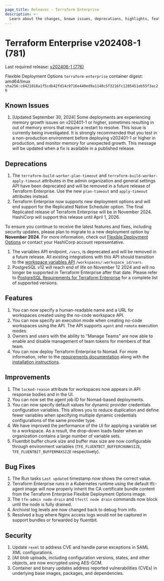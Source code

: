 ```yaml
---
page_title: Releases - Terraform Enterprise
description: >-
  Learn about the changes, known issues, deprecations, highlights, features, improvements, bug fixes, and security fixes for the v202408-1 (781) release.
---
```


# Terraform Enterprise v202408-1 (781)

Last required release: [v202406-1 (776)](/terraform/enterprise/releases/2024/v202406-1)

Flexible Deployment Options `terraform-enterprise` container digest: amd64/linux `sha256:c8421018a1f5cdb42fd14c9716e440ed9a1148c5f3216fc1285451eb55f3ac26`

## Known Issues
1. [Updated September 30, 2024] Some deployments are experiencing memory growth issues on v202401-1 or higher, sometimes resulting in out of memory errors that require a restart to resolve. This issue is currently being investigated. It is strongly recommended that you test in a non-production environment before deploying v202401-1 or higher in production, and monitor memory for unexpected growth. This message will be updated when a fix is available in a published release.

## Deprecations

1. The `terraform-build-worker-plan-timeout` and `terraform-build-worker-apply-timeout` attributes in the admin organization and general settings API have been deprecated and will be removed in a future release of Terraform Enterprise. Use the new `plan-timeout` and `apply-timeout` attributes instead.
1. Terraform Enterprise now supports new deployment options and will end support for the Replicated Native Scheduler option. The final Replicated release of Terraform Enterprise will be in November 2024. HashiCorp will support this release until April 1, 2026.

  To ensure you continue to receive the latest features and fixes, including security updates, please plan to migrate to a new deployment option by **November 2024**. For more information, check out [Flexible Deployment Options](/terraform/enterprise/flexible-deployments/) or contact your HashiCorp account representative.
1. The variables API endpoint, `/vars`, is deprecated and will be removed in a future release. All existing integrations with this API should transition to the [workspace variables API](/terraform/cloud-docs/api-docs/workspace-variables) `/workspaces/:workspace_id/vars`.
1. PostgreSQL v12 will reach end of life on November 12 2024 and will no longer be supported in Terraform Enterprise after that date. Please refer to [PostgreSQL Requirements for Terraform Enterprise](/terraform/enterprise/flexible-deployments/install/requirements/data-storage/postgres-requirements) for a complete list of supported versions.

## Features
1. You can now specify a human-readable name and a URL for workspaces created using the no-code workspace API.
2. You can now specify an execution mode when creating no-code workspaces using the API. The API supports `agent` and `remote` execution modes.
3. Owners and users with the ability to "Manage Teams" are now able to enable and disable management of team tokens for members of that team.
4. You can now deploy Terraform Enterprise to Nomad. For more information, refer to the [requirements documentation](/terraform/enterprise/flexible-deployments/install/nomad/requirements) along with the [installation instructions](/terraform/enterprise/flexible-deployments/install/nomad/install).

## Improvements
1. The `locked-reason` attribute for workspaces now appears in API response bodies and in the UI.
1. You can now set the agent job ID for Nomad-based deployments.
1. You can now specify default values for dynamic provider credentials configuration variables. This allows you to reduce duplication and define fewer variables when specifying multiple dynamic credentials configurations of the same provider type.
1. We have improved the performance of the UI for applying a variable set to a workspace. As a result, the drop-down loads faster when an organization contains a large number of variable sets.
1. Fluentbit buffer chunk size and buffer max size are now configurable through environment variables (`TFE_FLUENTBIT_BUFFERCHUNKSIZE`, `TFE_FLUENTBIT_BUFFERMAXSIZE` respectively).

## Bug Fixes

1. The Run tasks `Last updated` timestamp now shows the correct value.
1. Terraform Enterprise runs in a Kubernetes runtime using the default tfc-agent image will now properly inherit the CA certificate bundle content from the Terraform Enterprise Flexible Deployment Options image.
1. The `tfe-admin node-drain` and `tfectl node drain` commands now block until the node is fully drained.
1. Archivist log levels are now changed back to debug from info.
1. Resolved a bug where Nginx access logs would not be captured in support bundles or forwarded by fluentbit.

## Security

1. Update `rexml` to address CVE and handle parse exceptions in SAML XML configurations.
1. [All blob uploads, including configuration versions, states, and other objects, are now encrypted using AES-GCM.
1. Container and binary updates address reported vulnerabilities (CVEs) in underlying base images, packages, and dependencies.